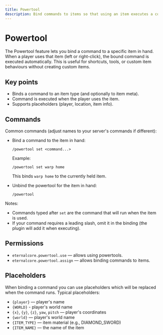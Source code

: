 ```yaml
---
title: Powertool
description: Bind commands to items so that using an item executes a command automatically.
---
```


# Powertool

The Powertool feature lets you bind a command to a specific item in hand. When a player uses that item (left or right-click), the bound command is executed automatically. This is useful for shortcuts, tools, or custom item behaviours without creating custom items.

## Key points
- Binds a command to an item type (and optionally to item meta).
- Command is executed when the player uses the item.
- Supports placeholders (player, location, item info).

## Commands

Common commands (adjust names to your server's commands if different):

- Bind a command to the item in hand:
    ```
    /powertool set <command...>
    ```
    Example:
    ```
    /powertool set warp home
    ```
    This binds `warp home` to the currently held item.

- Unbind the powertool for the item in hand:
    ```
    /powertool
    ```

Notes:
- Commands typed after `set` are the command that will run when the item is used.
- If your command requires a leading slash, omit it in the binding (the plugin will add it when executing).

## Permissions

- `eternalcore.powertool.use` — allows using powertools.
- `eternalcore.powertool.assign` — allows binding commands to items.

## Placeholders

When binding a command you can use placeholders which will be replaced when the command runs. Typical placeholders:

- `{player}` — player's name
- `{WORLD}` - player's world name
- `{x}`, `{y}`, `{z}`, `yaw`, `pitch` — player's coordinates
- `{world}` — player's world name
- `{ITEM_TYPE}` — item material (e.g., DIAMOND_SWORD)
- `{ITEM_NAME}` — the name of the item
